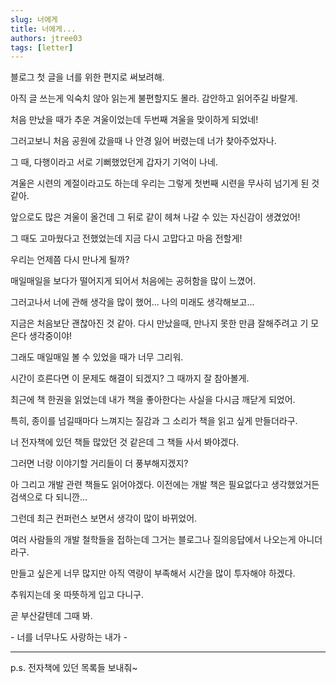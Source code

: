 ```yaml
---
slug: 너에게
title: 너에게...
authors: jtree03
tags: [letter]
---
```


블로그 첫 글을 너를 위한 편지로 써보려해.

아직 글 쓰는게 익숙치 않아 읽는게 불편할지도 몰라. 감안하고 읽어주길 바랄게.

<!--truncate-->

처음 만났을 때가 추운 겨울이었는데 두번째 겨울을 맞이하게 되었네!

그러고보니 처음 공원에 갔을때 나 안경 잃어 버렸는데 너가 찾아주었자나.

그 때, 다행이라고 서로 기뻐했었던게 갑자기 기억이 나네.

겨울은 시련의 계절이라고도 하는데 우리는 그렇게 첫번째 시련을 무사히 넘기게 된 것 같아.

앞으로도 많은 겨울이 올건데 그 뒤로 같이 헤쳐 나갈 수 있는 자신감이 생겼었어!

그 때도 고마웠다고 전했었는데 지금 다시 고맙다고 마음 전할게!

우리는 언제쯤 다시 만나게 될까?

매일매일을 보다가 떨어지게 되어서 처음에는 공허함을 많이 느꼈어.

그러고나서 너에 관해 생각을 많이 했어... 나의 미래도 생각해보고...

지금은 처음보단 괜찮아진 것 같아. 다시 만났을때, 만나지 못한 만큼 잘해주려고 기 모은다 생각중이야!

그래도 매일매일 볼 수 있었을 때가 너무 그리워.

시간이 흐른다면 이 문제도 해결이 되겠지? 그 때까지 잘 참아볼게.

최근에 책 한권을 읽었는데 내가 책을 좋아한다는 사실을 다시금 깨닫게 되었어.

특히, 종이를 넘길때마다 느껴지는 질감과 그 소리가 책을 읽고 싶게 만들더라구.

너 전자책에 있던 책들 많았던 것 같은데 그 책들 사서 봐야겠다.

그러면 너랑 이야기할 거리들이 더 풍부해지겠지?

아 그리고 개발 관련 책들도 읽어야겠다. 이전에는 개발 책은 필요없다고 생각했었거든 검색으로 다 되니깐...

그런데 최근 컨퍼런스 보면서 생각이 많이 바뀌었어.

여러 사람들의 개발 철학들을 접하는데 그거는 블로그나 질의응답에서 나오는게 아니더라구.

만들고 싶은게 너무 많지만 아직 역량이 부족해서 시간을 많이 투자해야 하겠다.

추워지는데 옷 따뜻하게 입고 다니구.

곧 부산갈텐데 그때 봐.

\- 너를 너무나도 사랑하는 내가 -

---

p.s. 전자책에 있던 목록들 보내줘~
